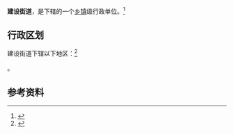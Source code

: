 {{中国乡级行政区|44/01/04/016/000}}

'''建设街道'''，是{{PRC admin/fullname|44/01/04/016/000|3}}下辖的一个[[乡镇|乡镇]]级行政单位。<ref>{{PRC admin/ref sgc|{{PRC admin/parent|44/01/04/016/000}}}}</ref>

== 行政区划 ==

建设街道下辖以下地区：<ref>{{PRC admin/ref sgc|44/01/04/016/000}}</ref>

{{PRC admin/children|44/01/04/016/000}}。

== 参考资料 ==

{{reflist}}

{{行政区划小作品}}
{{PRC admin/navcat|44/01/04/016/000}}